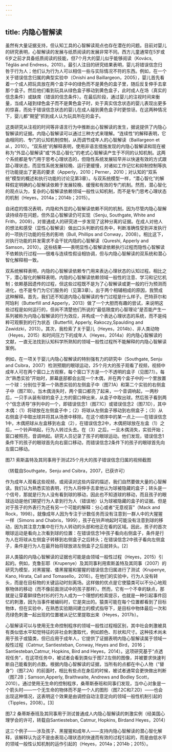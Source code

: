 ```yaml
---
---
---
```

title: 内隐心智解读
---




虽然有大量证据支持，但认知工具的心智解读观点也存在潜在的问题。目前对婴儿的研究表明，心智解读的发展与纸质阅读的发展非常不同。西方儿童通常在5岁或6岁之前才具备纸质阅读的技能，但7个月大的婴儿似乎能够阅读（Kovács, Téglás and Endress，2010）。最引人注目的研究结果表明，婴儿将错误信念归咎于行为人；他们认为行为人可以相信一些与实际情况不符的东西。例如，在一个关于错误信念归属的典型实验中（Onishi and Baillargeon，2005），婴儿首先看着一个成人把玩具放在两个盒子中的绿色而不是黄色的盒子里，随后反复伸手去拿那个盒子。然后他们看到玩具从绿色盒子移动到黄色盒子，此时成人在场（真实的信念条件）或缺席（错误的信念条件）。在最后阶段，通过婴儿的注视时间来衡量，当成人碰到绿色盒子而不是黄色盒子时，处于真实信念状态的婴儿表现出更多的惊喜，而处于错误信念状态的婴儿在成人碰到黄色盒子时更惊讶。在这两种情况下，婴儿都“期望”抓到成人认为玩具所在的盒子。

这类研究从注视的时间等非语言行为中推断出心智解读的发生，据说提供了内隐心智解读的证据。内隐心智解读可以通过三种方式来理解。“连续性”的解释表明，它由相同的、专门的认知机制控制，从而调节成年人的心智解读（Baillargeon et al.，2010）。“双系统”的解释表明，使用非语言措施发现的内隐心智解读和现在被称为“外显心智解读”或“外显心智化”的老式心智解读产生于不同的认知机制。这两个系统都是专门用于思考心理状态的，但隐性系统发展较早并以快速有效的方式跟踪心理状态，而显性系统发展较晚、运行更缓慢，对诸如工作记忆和抑制控制等执行功能提出了更高的要求（Apperly，2010；Perner，2010；对认知的“双系统”模型的概述和执行功能的讨论见第3章）。与双系统模型一样，“潜心智化”的解释假定明确的心智解读依赖于发展较晚、缓慢和有效的专门机制。然而，潜心智化的观点认为，复杂的心智解读依赖领域一般性认知机制，而不是专门思考心理状态的机制（Heyes，2014a；2014b；2015）。

自闭症的情况表明，内隐和外显的心智解读依赖不同的机制，因为尽管内隐心智解读持续存在问题，但外显心智解读仍可实现（Senju, Southgate, White and Frith，2009）。对普通成人的研究进一步发现了这种分离的证据。在成人对他人的想法和感受（显性心智解读）做出口头判断的任务中，判断准确性受到并发执行的一项执行功能的任务的影响（Bull, Phillips and Conway，2008）。相比这下，对执行功能的并发需求不会干扰内隐的心智解读（Qureshi, Apperly and Samson，2010）。这些结果——表明显性心智解读依赖执行过程而隐性心智解读不依赖执行过程——很难与连续性假设相协调，但与内隐心智解读的双系统和潜心智化解释相一致。

双系统解释表明，内隐的心智解读依赖专门用来表达心理状态的认知过程。相比之下，潜心智化的解释表明，内隐的心智解读依赖领域一般性的注意、学习和记忆机制；依赖基因遗传的过程，但这些过程既不是为了心智解读或更一般的行为预测而进化，也不是专门为它们服务的（见第3章）。出于两个相辅相成的原因，我赞成这种解释。首先，我们还不知道内隐心智解读的专门过程是什么样子。巴特菲尔和阿珀利（Butterfill and Apperly，2013）做了一个大胆而有趣的尝试，来说明这些过程是如何运行的，但尚不清楚他们所说的“最低限度的心智理论”是否能产生一系列被称为内隐心智解读的行为效应，并构成一个表达心理状态的系统，而不是纯粹可观察到的行为状态（Butterfill, Apperly, Rakoczy,Spaulding and Zawidzki，2013）。其次，我检索了关于婴儿（Heyes，2014b）、非人类动物（Heyes，2015）和时间压力下的成年人（Heyes，2014a）的内隐心智解读的文献，一直无法找到认知科学所熟知的领域一般性过程所不能解释的内隐心智解读案例。

例如，在一项关于婴儿内隐心智解读的特别强有力的研究中（Southgate, Senju and Csibra，2007）检测预期的眼球运动，25个月大的孩子观看了视频，视频中成年人可在两个窗口上方观察，每个窗口下方是一个不透明的盒子（见图7.1）。每次“熟悉实验”开始时，屏幕底部都会出现一个木偶，并在两个盒子中的一个里放置一个球：分别位于第一个熟悉实验的左侧盒子中（图7.1A）和第二个实验的右侧盒子中（图7.1B）。当木偶消失时，两个窗口都亮了起来，一个音调响起，一两秒后，一只手从装有球的盒子上方的窗口伸出来，从盒子中取出球。然后孩子看到两个“信念诱导”序列中的一个，即错误信念1（图7.1C）或错误信念2（图7.1D），其中木偶：（1）将球放在左侧盒子中；（2）将球从左侧盒子移动到右侧盒子；（3）从右侧盒子中取出球并将其从场景中移除。在这个顺序中的某一点上——在错误信念1中，木偶把球从左盒移到右盒（2），在错误信念2中，木偶把球放在左盒（1）之后，一个铃声响起，行为人转过头去。在（3）之后，一旦木偶消失，实验开始；窗口被照亮，音调响起。研究人员记录了孩子的眼球运动。他们发现，错误信念1条件下的孩子的眼球首先向右窗口移动，而错误信念2条件下的孩子的眼球首先向左窗口移动。

图7.1 索斯盖特及其同事用于测试25个月大的孩子错误信念归属的视频截图

（转载自Southgate，Senju and Csibra，2007，已获许可）



作为成年人观看这些视频，或阅读对这些内容的描述，我们自然要做大量的心智解读。我们认为熟悉实验表明，行为人将伸手去拿他认为球被隐藏的盒子；转头是一个信号，那就是行为人没有看到球的移动，因此也不知道球的移动，而且孩子的眼球运动是他们期望行为人拿到行为人（错误地）认为球被隐藏的盒子的证据。但是对于孩子的外表行为还有另一个可能的解释：分心或者“无意视盲”（Mack and Rock，1998）。就像成年人因为专注于计数任务而没有注意到一群人中的大猩猩一样（Simons and Chabris，1999），孩子在铃声响起时可能没有注意到球的移动，因为其注意力集中在行为人转动的头部和他正在看的区域。因此，孩子的首次眼球运动是看向上次看到球的位置：在错误信念1中孩子看向右侧盒子，条件是行为人在将球从左侧盒子转移到右侧盒子之后转头；在错误信念2中孩子看向左侧盒子，条件是行为人在最开始将球放进左侧盒子之后就转头。[2]

非人类猿的内隐心智解读的证据也可能是由领域一般性过程（Heyes，2015）引起的。例如，克鲁彭耶（Krupenye）及其同事利用索斯盖特及其同事（2007）的研究为模型，对黑猩猩、倭黑猩猩和猩猩的错误信念归属进行了测试（Krupenye, Kano, Hirata, Call and Tomasello，2016）。在他们的实验中，行为人没有转头，而是在目标物的关键运动时刻离场。这样做的优点是它使猿类可以不分心地观察物体的移动（而不像前面测试中的孩子那样）。然而，它有一个不幸的缺点，那就是让穿着鲜绿色衬衫的行为人成为一个理想的检索提示，也就是一种引起事件回忆的刺激，因为当事件被编码时，它是突出的。猿类可能在每个位置都看到了目标物体，但在实验中，在熟悉实验期间建立的模式指导下，是目标中物体最后一次和亮绿色刺激一起出现的位置被从记忆里提取出来（Heyes，2017b）。

心智解读可以与使用无生命控制程序的领域一般性过程相区别，其中社会刺激被具有类似低水平知觉特征的非社会刺激取代，例如颜色、形状和尺寸。这种技术尚未用于孩子或猿类，但已应用于成年人，它提供了证据表明内隐心智解读属于领域一般性过程（Catmur, Santiesteban, Conway, Heyes and Bird，2016；Santiesteban,Catmur, Hopkins, Bird and Heyes，2014）。这项研究基于“点透视任务”，在这项任务中，被试者会看到类似于图7.2左侧的图像，并被要求快速判断自己能看到的点数。根据内隐心智解读的证据，当所有的点都在中心人物（“替身”）（图7.2A）的前面时，相比有些点在身后的时候，被试者通常会更快做出判断（图7.2B；Samson,Apperly, Braithwaite, Andrews and Bodley Scott，2010）。通过使用无生命的控制程序，桑蒂斯泰班和同事们发现，当中心对象是一个箭头时——一个无生命的物体而不是一个人的图形（图7.2C和7.2D）——也会出现这种情况，这表明这个效果是由调控自动注意定向的领域一般性机制引起的（Tipples，2008）。[3]

图7.2 桑蒂斯泰班及其同事用于测试普通成人内隐心智解读的刺激实例（经美国心理学会的许可，转载自Santiesteban, Catmur, Hopkins, Birdand Heyes，2014）



这三个例子——涉及孩子、黑猩猩和成年人——支持内隐心智解读的潜心智化解释，该解释认为这不是由表现心理状态的快速而有效的过程引起的，而是由低水平的领域一般性认知机制的运作引起的（Heyes，2014a；2014b；2015）。